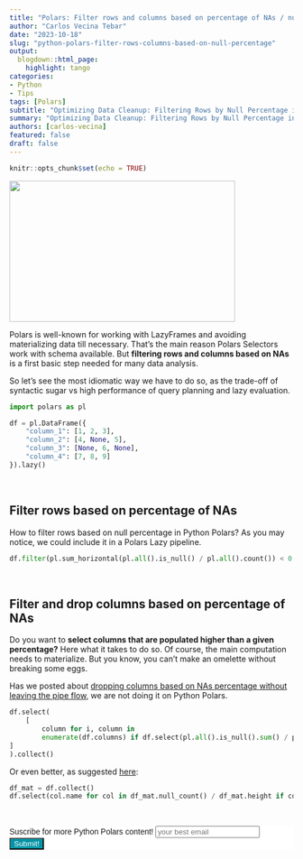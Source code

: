 ```yaml
---
title: "Polars: Filter rows and columns based on percentage of NAs / nulls"
author: "Carlos Vecina Tebar"
date: "2023-10-18"
slug: "python-polars-filter-rows-columns-based-on-null-percentage"
output:
  blogdown::html_page:
    highlight: tango
categories:
- Python
- Tips
tags: [Polars]
subtitle: "Optimizing Data Cleanup: Filtering Rows by Null Percentage in Python Polars. Manage NAs with precision."
summary: "Optimizing Data Cleanup: Filtering Rows by Null Percentage in Python Polars. Manage NAs with precision."
authors: [carlos-vecina]
featured: false
draft: false
---
```


```r
knitr::opts_chunk$set(echo = TRUE)
```

<img src="./featured.png" height="250px" width="400px"/>

Polars is well-known for working with LazyFrames and avoiding materializing data till necessary. That's the main reason Polars Selectors work with schema available. But **filtering rows and columns based on NAs** is a first basic step needed for many data analysis.

So let's see the most idiomatic way we have to do so, as the trade-off of syntactic sugar vs high performance of query planning and lazy evaluation.

```python
import polars as pl

df = pl.DataFrame({
    "column_1": [1, 2, 3],
    "column_2": [4, None, 5],
    "column_3": [None, 6, None],
    "column_4": [7, 8, 9]
}).lazy()
```

<br>

## **Filter rows based on percentage of NAs**

How to filter rows based on null percentage in Python Polars? As you may notice, we could include it in a Polars Lazy pipeline.

```python
df.filter(pl.sum_horizontal(pl.all().is_null() / pl.all().count()) < 0.7).collect()
```

<br>

## **Filter and drop columns based on percentage of NAs**

Do you want to **select columns that are populated higher than a given percentage?** Here what it takes to do so. Of course, the main computation needs to materialize. But you know, you can't make an omelette without breaking some eggs.

Has we posted about [dropping columns based on NAs percentage without leaving the pipe flow](https://typethepipe.com/vizs-and-tips/selecting-columns-based-on-nas-percentage-r-tidyverse/), we are not doing it on Python Polars.

```python
df.select(
    [
        column for i, column in
        enumerate(df.columns) if df.select(pl.all().is_null().sum() / pl.all().count() < 0.6).collect().to_numpy()[0][i]
]
).collect()
```
Or even better, as suggested [here](https://stackoverflow.com/questions/77326446/filter-rows-and-select-columns-based-on-na-null-percentage#:~:text=df.select(col.name%20for%20col%20in%20df.null_count()%20/%20df.height%20if%20col.item()%20%3C%3D%20max_nas_perc)):


```python
df_mat = df.collect()
df.select(col.name for col in df_mat.null_count() / df_mat.height if col.item() <= 0.2).collect()
```
<br>

```{=html}
<!-- Begin Mailchimp Signup Form -->
<link href="//cdn-images.mailchimp.com/embedcode/horizontal-slim-10_7.css" rel="stylesheet" type="text/css">
<link rel="stylesheet" type="text/css" href="https://csshake.surge.sh/csshake.min.css">
<style type="text/css">
	#mc_embed_signup{background:#fff; clear:left; font:14px Helvetica,Arial,sans-serif; width:100%;}
	 #mc_embed_signup .button {
  background-color: #0294A5; /* Green */
  color: white;
  transition-duration: 0.4s;
}
#mc_embed_signup .button:hover {
  background-color: #379392 !important; 
}

</style>
<div id="mc_embed_signup">
<form action="https://typethepipe.us4.list-manage.com/subscribe/post?u=91551f7ed29389a0de4f47665&amp;id=d95c503a48" method="post" id="mc-embedded-subscribe-form" name="mc-embedded-subscribe-form" class="validate" target="_blank" novalidate>
 <div id="mc_embed_signup_scroll">
	<label for="mce-EMAIL"> Suscribe for more Python Polars content!</label>
	<input type="email" value="" name="EMAIL" class="email" id="mce-EMAIL" placeholder="your best email" required>
    <!-- real people should not fill this in and expect good things - do not remove this or risk form bot signups-->
    <div style="position: absolute; left: -5000px;" aria-hidden="true"><input type="text" name="b_91551f7ed29389a0de4f47665_d95c503a48" tabindex="-1" value=""></div>
    <div class="clear"><input type="submit" value="Submit!" name="subscribe" id="mc-embedded-subscribe" class="button"></div>
    </div>
</form>
</div>

<!--End mc_embed_signup-->
```

<style>
.hljs-keyword,.hljs-selector-tag,.hljs-subst{color:#2e8516;font-weight:bold}.hljs-comment, .hljs-quote {
    color: #0e847b;
    font-style: italic;
}.hljs-number, .hljs-literal, .hljs-variable, .hljs-template-variable, .hljs-tag .hljs-attr {
    color: #008021;
}
</style>


